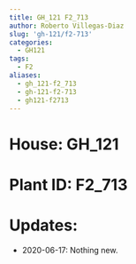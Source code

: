 ```yaml
---
title: GH_121 F2_713
author: Roberto Villegas-Diaz
slug: 'gh-121/f2-713'
categories:
  - GH121
tags:
  - F2
aliases:
  - gh_121-f2_713
  - gh-121-f2-713
  - gh121-f2713
---
```


# **House**: GH_121
# **Plant ID**: F2_713
# **Updates**: 
 - 2020-06-17: Nothing new.
